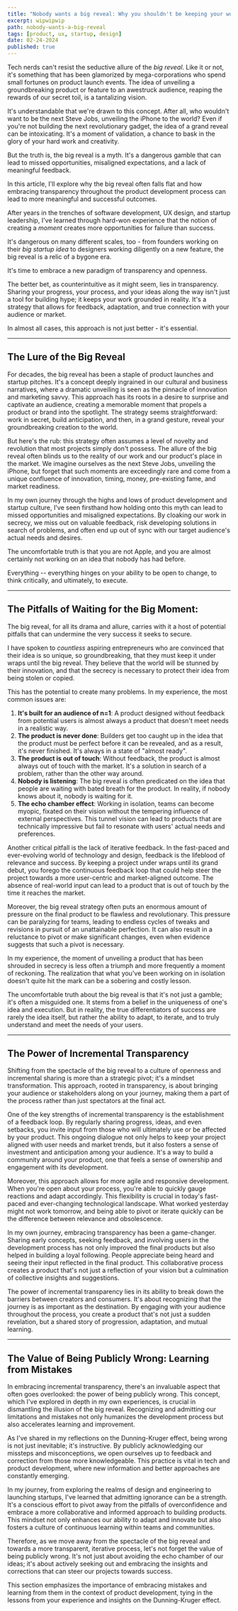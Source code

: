 ```yaml
---
title: "Nobody wants a big reveal: Why you shouldn't be keeping your work secret"
excerpt: wipwipwip
path: nobody-wants-a-big-reveal
tags: [product, ux, startup, design]
date: 02-24-2024
published: true
---
```


Tech nerds can't resist the seductive allure of the _big reveal_. Like it or not, it's something that has been glamorized by mega-corporations who spend small fortunes on product launch events. The idea of unveiling a groundbreaking product or feature to an awestruck audience, reaping the rewards of our secret toil, is a tantalizing vision.

It's understandable that we're drawn to this concept. After all, who wouldn't want to be the next Steve Jobs, unveiling the iPhone to the world? Even if you're not building the next revolutionary gadget, the idea of a grand reveal can be intoxicating. It's a moment of validation, a chance to bask in the glory of your hard work and creativity.

But the truth is, the big reveal is a myth. It's a dangerous gamble that can lead to missed opportunities, misaligned expectations, and a lack of meaningful feedback.

In this article, I'll explore why the big reveal often falls flat and how embracing transparency throughout the product development process can lead to more meaningful and successful outcomes.

After years in the trenches of software development, UX design, and startup leadership, I've learned through hard-won experience that the notion of creating a _moment_ creates more opportunities for failure than success.

It's dangerous on many different scales, too - from founders working on their _big startup idea_ to designers working diligently on a new feature, the big reveal is a relic of a bygone era.

It's time to embrace a new paradigm of transparency and openness.

The better bet, as counterintuitive as it might seem, lies in transparency. Sharing your progress, your process, and your ideas along the way isn't just a tool for building hype; it keeps your work grounded in reality. It's a strategy that allows for feedback, adaptation, and true connection with your audience or market.

In almost all cases, this approach is not just better - it's essential.

---

## The Lure of the Big Reveal

For decades, the big reveal has been a staple of product launches and startup pitches. It's a concept deeply ingrained in our cultural and business narratives, where a dramatic unveiling is seen as the pinnacle of innovation and marketing savvy. This approach has its roots in a desire to surprise and captivate an audience, creating a memorable moment that propels a product or brand into the spotlight. The strategy seems straightforward: work in secret, build anticipation, and then, in a grand gesture, reveal your groundbreaking creation to the world.

But here's the rub: this strategy often assumes a level of novelty and revolution that most projects simply don't possess. The allure of the big reveal often blinds us to the reality of our work and our product's place in the market. We imagine ourselves as the next Steve Jobs, unveiling the iPhone, but forget that such moments are exceedingly rare and come from a unique confluence of innovation, timing, money, pre-existing fame, and market readiness.

In my own journey through the highs and lows of product development and startup culture, I've seen firsthand how holding onto this myth can lead to missed opportunities and misaligned expectations. By cloaking our work in secrecy, we miss out on valuable feedback, risk developing solutions in search of problems, and often end up out of sync with our target audience's actual needs and desires.

The uncomfortable truth is that you are not Apple, and you are almost certainly not working on an idea that nobody has had before.

Everything -- everything hinges on your ability to be open to change, to think critically, and ultimately, to execute.

---

## The Pitfalls of Waiting for the Big Moment:

The big reveal, for all its drama and allure, carries with it a host of potential pitfalls that can undermine the very success it seeks to secure.

I have spoken to _countless_ aspiring entrepreneurs who are convinced that their idea is so unique, so groundbreaking, that they must keep it under wraps until the big reveal. They believe that the world will be stunned by their innovation, and that the secrecy is necessary to protect their idea from being stolen or copied.

This has the potential to create many problems. In my experience, the most common issues are:

1. **It's built for an audience of n=1**: A product designed without feedback from potential users is almost always a product that doesn't meet needs in a realistic way.
2. **The product is never done**: Builders get too caught up in the idea that the product must be perfect before it can be revealed, and as a result, it's never finished. It's always in a state of "almost ready".
3. **The product is out of touch**: Without feedback, the product is almost always out of touch with the market. It's a solution in search of a problem, rather than the other way around.
4. **Nobody is listening**: The big reveal is often predicated on the idea that people are waiting with bated breath for the product. In reality, if nobody knows about it, nobody is waiting for it.
5. **The echo chamber effect**: Working in isolation, teams can become myopic, fixated on their vision without the tempering influence of external perspectives. This tunnel vision can lead to products that are technically impressive but fail to resonate with users' actual needs and preferences.

Another critical pitfall is the lack of iterative feedback. In the fast-paced and ever-evolving world of technology and design, feedback is the lifeblood of relevance and success. By keeping a project under wraps until its grand debut, you forego the continuous feedback loop that could help steer the project towards a more user-centric and market-aligned outcome. The absence of real-world input can lead to a product that is out of touch by the time it reaches the market.

Moreover, the big reveal strategy often puts an enormous amount of pressure on the final product to be flawless and revolutionary. This pressure can be paralyzing for teams, leading to endless cycles of tweaks and revisions in pursuit of an unattainable perfection. It can also result in a reluctance to pivot or make significant changes, even when evidence suggests that such a pivot is necessary.

In my experience, the moment of unveiling a product that has been shrouded in secrecy is less often a triumph and more frequently a moment of reckoning. The realization that what you've been working on in isolation doesn't quite hit the mark can be a sobering and costly lesson.

The uncomfortable truth about the big reveal is that it's not just a gamble; it's often a misguided one. It stems from a belief in the uniqueness of one's idea and execution. But in reality, the true differentiators of success are rarely the idea itself, but rather the ability to adapt, to iterate, and to truly understand and meet the needs of your users.

---

## The Power of Incremental Transparency

Shifting from the spectacle of the big reveal to a culture of openness and incremental sharing is more than a strategic pivot; it's a mindset transformation. This approach, rooted in transparency, is about bringing your audience or stakeholders along on your journey, making them a part of the process rather than just spectators at the final act.

One of the key strengths of incremental transparency is the establishment of a feedback loop. By regularly sharing progress, ideas, and even setbacks, you invite input from those who will ultimately use or be affected by your product. This ongoing dialogue not only helps to keep your project aligned with user needs and market trends, but it also fosters a sense of investment and anticipation among your audience. It's a way to build a community around your product, one that feels a sense of ownership and engagement with its development.

Moreover, this approach allows for more agile and responsive development. When you're open about your process, you're able to quickly gauge reactions and adapt accordingly. This flexibility is crucial in today's fast-paced and ever-changing technological landscape. What worked yesterday might not work tomorrow, and being able to pivot or iterate quickly can be the difference between relevance and obsolescence.

In my own journey, embracing transparency has been a game-changer. Sharing early concepts, seeking feedback, and involving users in the development process has not only improved the final products but also helped in building a loyal following. People appreciate being heard and seeing their input reflected in the final product. This collaborative process creates a product that's not just a reflection of your vision but a culmination of collective insights and suggestions.

The power of incremental transparency lies in its ability to break down the barriers between creators and consumers. It's about recognizing that the journey is as important as the destination. By engaging with your audience throughout the process, you create a product that's not just a sudden revelation, but a shared story of progression, adaptation, and mutual learning.

---

## The Value of Being Publicly Wrong: Learning from Mistakes

In embracing incremental transparency, there's an invaluable aspect that often goes overlooked: the power of being publicly wrong. This concept, which I've explored in depth in my own experiences, is crucial in dismantling the illusion of the big reveal. Recognizing and admitting our limitations and mistakes not only humanizes the development process but also accelerates learning and improvement.

As I've shared in my reflections on the Dunning-Kruger effect, being wrong is not just inevitable; it's instructive. By publicly acknowledging our missteps and misconceptions, we open ourselves up to feedback and correction from those more knowledgeable. This practice is vital in tech and product development, where new information and better approaches are constantly emerging.

In my journey, from exploring the realms of design and engineering to launching startups, I've learned that admitting ignorance can be a strength. It's a conscious effort to pivot away from the pitfalls of overconfidence and embrace a more collaborative and informed approach to building products. This mindset not only enhances our ability to adapt and innovate but also fosters a culture of continuous learning within teams and communities.

Therefore, as we move away from the spectacle of the big reveal and towards a more transparent, iterative process, let's not forget the value of being publicly wrong. It's not just about avoiding the echo chamber of our ideas; it's about actively seeking out and embracing the insights and corrections that can steer our projects towards success.

This section emphasizes the importance of embracing mistakes and learning from them in the context of product development, tying in the lessons from your experience and insights on the Dunning-Kruger effect.

